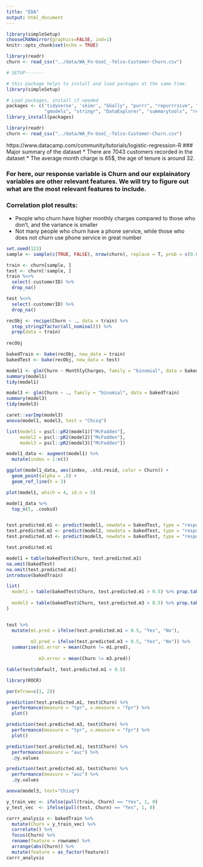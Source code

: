 ```yaml
---
title: "EDA"
output: html_document
---
```


```r
library(simpleSetup)
chooseCRANmirror(graphics=FALSE, ind=1)
knitr::opts_chunk$set(echo = TRUE)

library(readr)
churn <- read_csv("../data/WA_Fn-UseC_-Telco-Customer-Churn.csv")

# SETUP-------

# this package helps to install and load packages at the same time.
library(simpleSetup)

# Load packages, install if needed
packages <- c('tidyverse', 'skimr', "GGally", "purrr", "repurrrsive", "nycflights13",
              "gmodels", "stringr", "DataExplorer", "summarytools", "recipes", "broom", "modelr", "magrittr", "corrr")
library_install(packages)

library(readr)
churn <- read_csv("../data/WA_Fn-UseC_-Telco-Customer-Churn.csv")
```


https://www.datacamp.com/community/tutorials/logistic-regression-R 
### Major summary of the dataset
* There are 7043 customers recorded in the dataset
* The average month charge is 65$, the age of tenure is around 32.

### For here, our response variable is Churn and our explainatory variables are other relevant features. We will try to figure out what are the most relevant features to include.

### Correlation plot results:
* People who churn have higher monthly charges compared to those who don't, and the variance is smaller
* Not many people who churn have a phone service, while those who does not churn use phone service in great number

```r
set.seed(123)
sample <- sample(c(TRUE, FALSE), nrow(churn), replace = T, prob = c(0.6,0.4))

train <- churn[sample, ]
test <- churn[!sample, ]
train %<>% 
  select(-customerID) %>% 
  drop_na()

test %<>% 
  select(-customerID) %>% 
  drop_na()

recObj <- recipe(Churn ~ ., data = train) %>% 
  step_string2factor(all_nominal()) %>% 
  prep(data = train)
  
recObj

bakedTrain <- bake(recObj, new_data = train)
bakedTest <- bake(recObj, new_data = test)

model1 <- glm(Churn ~ MonthlyCharges, family = "binomial", data = bakedTrain)
summary(model1)
tidy(model1)

model3 <- glm(Churn ~ ., family = "binomial", data = bakedTrain)
summary(model3)
tidy(model3)

caret::varImp(model3)
anova(model1, model3, test = "Chisq")

list(model1 = pscl::pR2(model1)["McFadden"],
     model2 = pscl::pR2(model2)["McFadden"],
     model3 = pscl::pR2(model3)["McFadden"])

model1_data <- augment(model1) %>% 
  mutate(index = 1:n())

ggplot(model1_data, aes(index, .std.resid, color = Churn)) + 
  geom_point(alpha = .5) +
  geom_ref_line(h = 3)

plot(model1, which = 4, id.n = 5)

model1_data %>% 
  top_n(5, .cooksd)


test.predicted.m1 <- predict(model1, newdata = bakedTest, type = "response")
test.predicted.m2 <- predict(model2, newdata = bakedTest, type = "response")
test.predicted.m3 <- predict(model3, newdata = bakedTest, type = "response")

test.predicted.m1

```

```r
model1 = table(bakedTest$Churn, test.predicted.m1) 
na.omit(bakedTest)
na.omit(test.predicted.m1)
introduce(bakedTrain)

list(
  model1 = table(bakedTest$Churn, test.predicted.m1 > 0.5) %>% prop.table() %>% round(3),
 
  model3 = table(bakedTest$Churn, test.predicted.m3 > 0.5) %>% prop.table() %>% round(3)
)


test %>%
  mutate(m1.pred = ifelse(test.predicted.m1 > 0.5, "Yes", "No"),
  
         m3.pred = ifelse(test.predicted.m3 > 0.5, "Yes", "No")) %>%
  summarise(m1.error = mean(Churn != m1.pred),
         
            m3.error = mean(Churn != m3.pred))

table(test$default, test.predicted.m1 > 0.5)

library(ROCR)

par(mfrow=c(1, 2))

prediction(test.predicted.m1, test$Churn) %>%
  performance(measure = "tpr", x.measure = "fpr") %>%
  plot()

prediction(test.predicted.m3, test$Churn) %>%
  performance(measure = "tpr", x.measure = "fpr") %>%
  plot()

prediction(test.predicted.m1, test$Churn) %>%
  performance(measure = "auc") %>%
  .@y.values

prediction(test.predicted.m3, test$Churn) %>%
  performance(measure = "auc") %>%
  .@y.values

anova(model3, test="Chisq")

y_train_vec <- ifelse(pull(train, Churn) == "Yes", 1, 0)
y_test_vec  <- ifelse(pull(test, Churn) == "Yes", 1, 0)

corrr_analysis <- bakedTrain %>%
  mutate(Churn = y_train_vec) %>%
  correlate() %>%
  focus(Churn) %>%
  rename(feature = rowname) %>%
  arrange(abs(Churn)) %>%
  mutate(feature = as_factor(feature)) 
corrr_analysis
```


